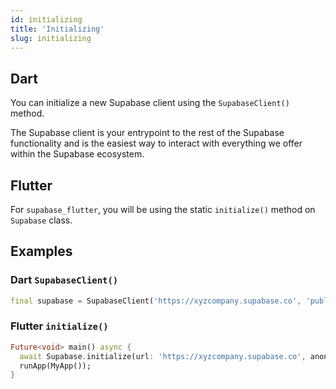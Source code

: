 ```yaml
---
id: initializing
title: 'Initializing'
slug: initializing
---
```



## Dart

You can initialize a new Supabase client using the `SupabaseClient()` method.

The Supabase client is your entrypoint to the rest of the Supabase functionality
and is the easiest way to interact with everything we offer within the Supabase ecosystem.

## Flutter

For `supabase_flutter`, you will be using the static `initialize()` method on `Supabase` class.

## Examples

### Dart `SupabaseClient()`

```dart
final supabase = SupabaseClient('https://xyzcompany.supabase.co', 'public-anon-key');
```

### Flutter `initialize()`

```dart title="main.dart"
Future<void> main() async {
  await Supabase.initialize(url: 'https://xyzcompany.supabase.co', anonKey: 'public-anon-key');
  runApp(MyApp());
}
```
